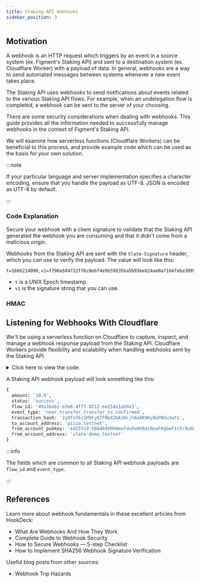 ```yaml
---
title: Staking API Webhooks
sidebar_position: 3
---
```



## Motivation

A webhook is an HTTP request which triggers by an event in a source system (ex. Figment's Staking API) and sent to a destination system (ex. Cloudflare Worker) with a payload of data. In general, webhooks are a way to send automated messages between systems whenever a new event takes place.

The Staking API uses webhooks to send notifications about events related to the various Staking API flows. For example, when an undelegation flow is completed, a webhook can be sent to the server of your choosing.

There are some security considerations when dealing with webhooks.
This guide provides all the information needed to successfully manage webhooks in the context of Figment's Staking API.

We will examine how serverless functions (Cloudflare Workers) can be beneficial to this process, and provide example code which can be used as the basis for your own solution.

:::note

If your particular language and server implementation specifies a character encoding, ensure that you handle the payload as UTF-8.
JSON is encoded as UTF-8 by default.

:::

### Code Explanation

Secure your webhook with a client signature to validate that the Staking API generated the webhook you are consuming and that it didn't come from a malicious origin.

Webhooks from the Staking API are sent with the `Slate-Signature` header, which you can use to verify the payload. The value will look like this:

```text
t=1666214090,v1=f790a584722ff6c0ebf4e9b59835ba5b93ee824ae0a7164feba30953d6b52cee
```

- `t` is a UNIX Epoch timestamp.
- `v1` is the signature string that you can use.

### HMAC

## Listening for Webhooks With Cloudflare

We'll be using a serverless function on Cloudflare to capture, inspect, and manage a webhook response payload from the Staking API.
Cloudflare Workers provide flexibility and scalability when handling webhooks sent by the Staking API.

<details><summary>Click here to view the code.</summary>

```js title="Sample Cloudflare Worker"
// TBD
```

</details>

A Staking API webhook payload will look something like this:

```bash title="Sample Staking API Webhook Payload"
{
  amount: '10.0',
  status: 'success',
  flow_id: '49a1bab1-e3e6-4f77-8212-ee254e1ab9a3',
  event_type: 'near.transfer.transfer_tx.confirmed',
  transaction_hash: '2a9fnT6j5M9Fy6TFNbX2bA1Ncjh6aXK9Ky8oPBUuJwtS',
  to_account_address: 'pizza.testnet',
  from_account_pubkey: 'ed25519:5QA46X6NkNmsFdu9xWVBaLNowh9gGeF1c5r9u6NcxaLY',
  from_account_address: 'slate-demo.testnet'
}
```

:::info

The fields which are common to all Staking API webhook payloads are `flow_id` and `event_type`.

:::

## References

Learn more about webhook fundamentals in these excellent articles from HookDeck:

- <Link to="https://hookdeck.com/webhooks/guides/what-are-webhooks-how-they-work">
    What Are Webhooks And How They Work
  </Link>
- <Link to="https://hookdeck.com/webhooks/guides/complete-guide-to-webhook-security">
    Complete Guide to Webhook Security
  </Link>
- <Link to="https://hookdeck.com/webhooks/guides/webhooks-security-checklist">
    How to Secure Webhooks &mdash; 5-step Checklist
  </Link>
- <Link to="https://hookdeck.com/webhooks/guides/how-to-implement-sha256-webhook-signature-verification">
    How to Implement SHA256 Webhook Signature Verification
  </Link>

Useful blog posts from other sources:

- <Link to="https://cjav.dev/posts/webhook-trip-hazards/">
    Webhook Trip Hazards
  </Link>
